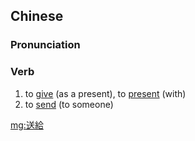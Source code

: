 {{also|送给}}
==Chinese==
{{zh-forms|s=送给}}

===Pronunciation===
{{zh-pron
|m=sònggěi
|c=sung3 kap1
|h=pfs=sung-pûn
|cat=v
}}

===Verb===
{{zh-verb}}

# to [[give]] (as a present), to [[present]] (with)
# to [[send]] (to someone)

[[mg:送給]]